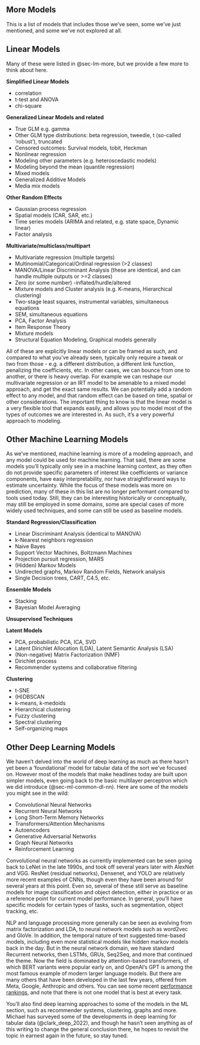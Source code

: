 

:::{.content-visible when-format='html'}

# More Models {#sec-app-more-models}


This is a list of models that includes those we've seen, some we've just mentioned, and some we've not explored at all. 


## Linear Models {#sec-app-more-linear}

Many of these were listed in @sec-lm-more, but we provide a few more to think about here.

**Simplified Linear Models**

- correlation
- t-test and ANOVA
- chi-square

**Generalized Linear Models and related**

- True GLM e.g. gamma
- Other GLM type distributions: beta regression, tweedie, t (so-called 'robust'), truncated
- Censored outcomes: Survival models, tobit, Heckman
- Nonlinear regression 
- Modeling other parameters (e.g. heteroscedastic models)
- Modeling beyond the mean (quantile regression)
- Mixed models
- Generalized Additive Models
- Media mix models


**Other Random Effects**

- Gaussian process regression
- Spatial models (CAR, SAR, etc.)
- Time series models (ARIMA and related, e.g. state space, Dynamic linear)
- Factor analysis

**Multivariate/multiclass/multipart**

- Multivariate regression (multiple targets)
- Multinomial/Categorical/Ordinal regression (>2 classes)
- MANOVA/Linear Discriminant Analysis (these are identical, and can handle multiple outputs or >=2 classes)
- Zero (or some number) -inflated/hurdle/altered
- Mixture models and Cluster analysis (e.g. K-means, Hierarchical clustering)
- Two-stage least squares, instrumental variables, simultaneous equations
- SEM, simultaneous equations
- PCA, Factor Analysis
- Item Response Theory
- Mixture models
- Structural Equation Modeling, Graphical models generally



All of these are explicitly linear models or can be framed as such, and compared to what you've already seen, typically only require a tweak or two from those - e.g. a different distribution, a different link function, penalizing the coefficients, etc. In other cases, we can bounce from one to another, or there is heavy overlap. For example we can reshape our multivariate regression or an IRT model to be amenable to a mixed model approach, and get the exact same results. We can potentially add a random effect to any model, and that random effect can be based on time, spatial or other considerations. The important thing to know is that the linear model is a very flexible tool that expands easily, and allows you to model most of the types of outcomes we are interested in. As such, it's a very powerful approach to modeling.


## Other Machine Learning Models {#sec-app-more-ml}

As we've mentioned, machine learning is more of a modeling approach, and any model could be used for machine learning. That said, there are some models you'll typically only see in a machine learning context, as they often do not provide specific parameters of interest like coefficients or variance components, have easy interpretability, nor have straightforward ways to estimate uncertainty. While the focus of these models was more on prediction, many of these in this list are no longer performant compared to tools used today. Still, they can be interesting historically or conceptually, may still be employed in some domains, some are special cases of more widely used techniques, and some can still be used as baseline models.


**Standard Regression/Classification**

- Linear Discriminant Analysis (identical to MANOVA)
- k-Nearest neighbors regression
- Naive Bayes
- Support Vector Machines, Boltzmann Machines
- Projection pursuit regression, MARS
- (Hidden) Markov Models
- Undirected graphs, Markov Random Fields, Network analysis
- Single Decision trees, CART, C4.5, etc.

**Ensemble Models**

- Stacking
- Bayesian Model Averaging

**Unsupervised Techniques**

**Latent Models**

- PCA, probabilistic PCA, ICA, SVD
- Latent Dirichlet Allocation (LDA), Latent Semantic Analysis (LSA)
- (Non-negative) Matrix Factorization (NMF)
- Dirichlet process
- Recommender systems and collaborative filtering

**Clustering**

- t-SNE
- (H)DBSCAN
- k-means, k-medoids
- Hierarchical clustering
- Fuzzy clustering
- Spectral clustering
- Self-organizing maps




## Other Deep Learning Models {#sec-app-more-dl}

We haven't delved into the world of deep learning as much as there hasn't yet been a 'foundational' model for tabular data of the sort we've focused on. However most of the models that make headlines today are built upon simpler models, even going back to the basic multilayer perceptron which we did introduce (@sec-ml-common-dl-nn). Here are some of the models you might see in the wild:

- Convolutional Neural Networks
- Recurrent Neural Networks
- Long Short-Term Memory Networks
- Transformers/Attention Mechanisms
- Autoencoders
- Generative Adversarial Networks
- Graph Neural Networks
- Reinforcement Learning


Convolutional neural networks as currently implemented can be seen going back to LeNet in the late 1990s, and took off several years later with AlexNet and VGG. ResNet (residual networks), Densenet, and YOLO are relatively more recent examples of CNNs, though even they have been around for several years at this point. Even so, several of these still serve as baseline models for image classification and object detection, either in practice or as a reference point for current model performance. In general, you'll have specific models for certain types of tasks, such as segmentation, object tracking, etc.

NLP and language processing more generally can be seen as evolving from matrix factorization and LDA, to neural network models such as word2vec and GloVe. In addition, the temporal nature of text suggested time-based models, including even more statistical models like hidden markov models back in the day. But in the neural network domain, we have standard Recurrent networks, then LSTMs, GRUs, Seq2Seq, and more that continued the theme. Now the field is dominated by attention-based transformers, of which BERT variants were popular early on, and OpenAI's GPT is among the most famous example of modern larger language models. But there are many others that have been developed in the last few years, offered from Meta, Google, Anthropic and others. You can see some recent [performance rankings](https://livebench.ai/#/?IF=a&Reasoning=a&Coding=a&Mathematics=a&Data+Analysis=a&Language=a), and note that there is not one model that is best at every task.

You'll also find deep learning approaches to some of the models in the ML section, such as recommender systems, clustering, graphs and more. Michael has surveyed some of the developments in deep learning for tabular data (@clark_deep_2022), and though he hasn't seen anything as of this writing to change the general conclusion there, he hopes to revisit the topic in earnest again in the future, so stay tuned.
:::

